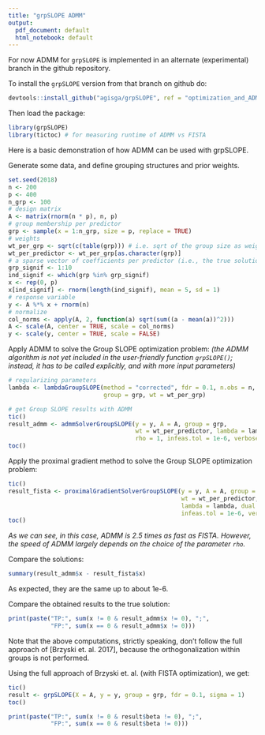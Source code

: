 ```yaml
---
title: "grpSLOPE ADMM"
output:
  pdf_document: default
  html_notebook: default
---
```


For now ADMM for `grpSLOPE` is implemented in an alternate (experimental) branch in the github repository.

To install the `grpSLOPE` version from that branch on github do:

```r
devtools::install_github("agisga/grpSLOPE", ref = "optimization_and_ADMM")
```

Then load the package:

```r
library(grpSLOPE)
library(tictoc) # for measuring runtime of ADMM vs FISTA
```

Here is a basic demonstration of how ADMM can be used with grpSLOPE.

Generate some data, and define grouping structures and prior weights.

```r
set.seed(2018)
n <- 200
p <- 400
n_grp <- 100
# design matrix
A <- matrix(rnorm(n * p), n, p)
# group membership per predictor
grp <- sample(x = 1:n_grp, size = p, replace = TRUE)
# weights
wt_per_grp <- sqrt(c(table(grp))) # i.e. sqrt of the group size as weight for each group
wt_per_predictor <- wt_per_grp[as.character(grp)]
# a sparse vector of coefficients per predictor (i.e., the true solution)
grp_signif <- 1:10
ind_signif <- which(grp %in% grp_signif)
x <- rep(0, p)
x[ind_signif] <- rnorm(length(ind_signif), mean = 5, sd = 1)
# response variable
y <- A %*% x + rnorm(n)
# normalize
col_norms <- apply(A, 2, function(a) sqrt(sum((a - mean(a))^2)))
A <- scale(A, center = TRUE, scale = col_norms)
y <- scale(y, center = TRUE, scale = FALSE)
```

Apply ADMM to solve the Group SLOPE optimization problem:
_(the ADMM algorithm is not yet included in the user-friendly function `grpSLOPE()`;
instead, it has to be called explicitly, and with more input parameters)_

```r
# regularizing parameters
lambda <- lambdaGroupSLOPE(method = "corrected", fdr = 0.1, n.obs = n,
                           group = grp, wt = wt_per_grp)

# get Group SLOPE results with ADMM
tic()
result_admm <- admmSolverGroupSLOPE(y = y, A = A, group = grp,
                                    wt = wt_per_predictor, lambda = lambda,
                                    rho = 1, infeas.tol = 1e-6, verbose = FALSE)
toc()
```

Apply the proximal gradient method to solve the Group SLOPE optimization problem:

```r
tic()
result_fista <- proximalGradientSolverGroupSLOPE(y = y, A = A, group = grp,
                                                 wt = wt_per_predictor,
                                                 lambda = lambda, dual.gap.tol = 1e-6,
                                                 infeas.tol = 1e-6, verbose = FALSE)
toc()
```

*As we can see, in this case, ADMM is 2.5 times as fast as FISTA. However, the speed of ADMM largely depends on the choice of the parameter `rho`.*

Compare the solutions:

```r
summary(result_admm$x - result_fista$x)
```

As expected, they are the same up to about 1e-6.

Compare the obtained results to the true solution:

```r
print(paste("TP:", sum(x != 0 & result_admm$x != 0), ";", 
            "FP:", sum(x == 0 & result_admm$x != 0)))
```

Note that the above computations, strictly speaking, don't follow the full approach of [Brzyski et. al. 2017], because the orthogonalization within groups is not performed.

Using the full approach of Brzyski et. al. (with FISTA optimization), we get:

```r
tic()
result <- grpSLOPE(X = A, y = y, group = grp, fdr = 0.1, sigma = 1)
toc()

print(paste("TP:", sum(x != 0 & result$beta != 0), ";",
            "FP:", sum(x == 0 & result$beta != 0)))
```

